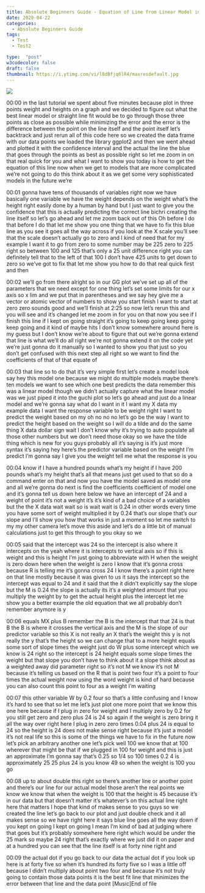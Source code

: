 ```yaml
---
title: Absolute Beginners Guide - Equation of Line from Linear Model in R
date: 2020-04-22
categories:
  - Absolute Beginners Guide
tags:
  - Test
  - Test2

type:  "post"
w3codecolor: false
draft: false
thumbnail: https://i.ytimg.com/vi/l8dBfjq6lR4/maxresdefault.jpg
---
```


<a href="https://www.youtube.com/watch?v=l8dBfjq6lR4">
<img src="auto-posts/images/38-AbsoluteBeginnersGuide-RSSwithRStudio.mp4.jpg">
</a>









00:00
in the last tutorial we spent about five minutes because plot in three points
weight and heights on a graph and we decided to figure out what the best
linear model or straight line fit would be to go through those three points as
close as possible while minimizing the error and the error is the difference
between the point on the line itself and the point itself let's backtrack and
just rerun all of this code here so we created the data frame with our data
points we loaded the library ggplot2 and then we went ahead and plotted it with
the confidence interval and the actual the line the blue that goes through the
points as best as possible right so let me zoom in on that real quick for you
and what I want to show you today is how to get the equation of this line now
when we get to models that are more complicated we're not going to do this
think about it as we get some very sophisticated models in the future we're

00:01
gonna have tens of thousands of variables right now we have basically
one variable we have the weight depends on the weight what's the height right
easily done by a human by hand but I just want to give you the confidence
that this is actually predicting the correct line bichri creating the line
itself so let's go ahead and let me zoom back out of this Oh before I do that
before I do that let me show you one thing that we have to fix this blue line
as you see it goes all the way across if you look at the X scale you'll see that
the scale doesn't actually go to zero and I kind of need that for my example I
want it to go from zero to some number may be 225 zero to 225 right so between
100 and 125 that's only a 25 unit difference right you can definitely tell
that to the left of that 100 I don't have 425 units to get down to zero so
we've got to fix that let me show you how to do that real quick first and then

00:02
we'll go from there alright so in our GG plot we've set up all of the parameters
that we need except for one thing let's set some limits for our x axis so x lim
and we put that in parentheses and we say hey give me a vector or atomic
vector of numbers to show you start finish I want to start at zero zero
sounds good and we'll finish at 2:25 so now let's
rerun this and you will see and it's changed let me zoom in for you on that
now you see if I finish this line if I kept on going straight it's going to
keep going keep going keep going and it kind of maybe hits I don't know
somewhere around here is my guess but I don't know we're about to figure that
out we're gonna extend that line is what we'll do all right
we're not gonna extend it on the code yet we're just gonna do it manually so I
wanted to show you that just so you don't get confused with this next step
all right so we want to find the coefficients of that of that equate of

00:03
that line so to do that it's very simple first let's create a model look say hey
this model one because we might do multiple models maybe there's ten models
we want to see which one best predicts the data
remember this was a linear model though we didn't actually capture what the
linear model was we just piped it into the guchi plot so let's go ahead and
just do a linear model and we're gonna say what do I want in it I want my X
data my example data I want the response variable to be weight right I want to
predict the weight based on my oh no no no let's go be the way I want to predict
the height based on the weight so I will do a tilde and do the same thing X data
dollar sign wait I don't know why it's trying to auto populate all those other
numbers but we don't need those okay so we have the tilde thing which is new for
you guys probably all it's saying is it's just more syntax it's saying hey
here's the predictor variable based on the weight
I'm predict I'm gonna say I give you the weight tell me what the response is you

00:04
know if I have a hundred pounds what's my height if I have 200 pounds what's my
height that's all that means just get used to that so do a command enter on
that and now you have the model saved as
model one and all we're gonna do next is find the coefficients coefficient of
model one and it's gonna tell us down here below we have an intercept of 24
and a weight of point it's not a weight it's it's kind of a bad choice of a
variables but the the X data wait wait so is wait wait is 0.24 in other words
every time you have some sort of weight multiplied it by 0.24 that's our slope
that's our slope and I'll show you how that works in just a moment so let me
switch to my my other camera let's move this aside and let's do a
little bit of manual calculations just to get this through to you okay so we

00:05
said that the intercept was 24 so the intercept is also where it intercepts on
the yeah where it is intercepts to vertical axis so if this is weight and
this is height I'm just going to abbreviate with H when the weight is
zero down here when the weight is zero I know that it's gonna cross because R is
telling me it's gonna cross 24 I know there's a point right here on that line
mostly because it was given to us it says the intercept so the intercept was
equal to 24 and it said that the it didn't explicitly say the slope but the
M is 0.24 the slope is actually its it's a weighted amount that you multiply the
weight by to get the actual height plus the intercept let me show you a better
example the old equation that we all probably don't remember anymore is y

00:06
equals MX plus B remember the B is the intercept that that 24 is that B the B
is where it crosses the vertical axis and the M is the slope of our predictor
variable so this X is not really an X that's the weight this y is not really
the y that's the height so we can change that to a more height equals some sort
of slope times the weight just do W plus
some intercept which we know is 24 right so the intercept is 24 height equals
some slope times the weight but that slope you don't have to think about it a
slope think about as a weighted away did parameter right so it's not M we
know it's not M because it's telling us based on the R that is point two four
it's a point to four times the actual weight now using the word weight is kind
of hard because you can also count this point to four as a weight I'm waiting

00:07
this other variable W by 0.2 four so that's a little confusing and I know
it's hard to see that so let me let's just plot one more point that we know
this one here because if I plug in zero for weight and I multiply zero by 0.2
for you still get zero and zero plus 24 is 24 so again if the weight is zero
bring it all the way over right here I plug in zero zero times 0.04 plus 24 is
equal to 24 so the height is 24 does not make sense right because it's just a
model it's not real life so this is some of the things we have to fix in the
future now let's pick an arbitrary another one let's pick well 100 we know
that at 100 wherever that might be that if we plugged in 100 for weight and
this is just an approximate I'm gonna say that's 0.25 so 1/4 so 100 times 0.2
4 is approximately 25 25 plus 24 is you know 49 so when the weight is 100 you go

00:08
up to about double this right so there's another line or another point
and there's our line for our actual model those aren't the real points we
know we know that when the weight is 100 that the height is 45 because it's in
our data but that doesn't matter it's whatever's on this actual line right
here that matters I hope that kind of makes sense to you
guys so we created the line let's go back to our plot and just double check
and it all makes sense so we have right here it says blue line goes all the way
down if you kept on going I kept on going I mean I'm kind of bad at judging
where that goes but it's probably somewhere here right which would be
under the 25 mark so maybe 24 right that's exactly where we just did it on paper
and at a hundred you can see that the line itself is at forty nine right and

00:09
the actual dot if you go back to our data the actual dot if you look up here
is at forty five so when it's hundred its forty five so I was a little off
because I didn't multiply about point two four and because it's not truly
going to contain those data points it is the best fit line that minimizes the
error between that line and the data point [Music]End of file

